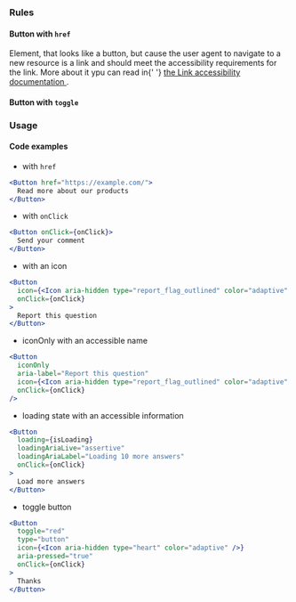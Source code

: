 
### Rules

<AccessibilityList rules={rules} />

#### Button with `href`

<AccessibilityList rules={hrefRules} />

<InfoBox>
  Element, that looks like a button, but cause the user agent to navigate to a
  new resource is a link and should meet the accessibility requirements for the
  link. More about it ypu can read in{' '}
  <a href="/docs/components-link--default-story#accessibility">
    the Link accessibility documentation
  </a>
  .
</InfoBox>

#### Button with `toggle`

<AccessibilityList rules={toggleRules} />

### Usage

#### Code examples

- with `href`

<!-- prettier-ignore -->
```jsx
<Button href="https://example.com/">
  Read more about our products
</Button>
```

- with `onClick`

<!-- prettier-ignore -->
```jsx
<Button onClick={onClick}>
  Send your comment
</Button>
```

- with an icon

```jsx
<Button
  icon={<Icon aria-hidden type="report_flag_outlined" color="adaptive" />}
  onClick={onClick}
>
  Report this question
</Button>
```

- iconOnly with an accessible name

```jsx
<Button
  iconOnly
  aria-label="Report this question"
  icon={<Icon aria-hidden type="report_flag_outlined" color="adaptive" />}
  onClick={onClick}
/>
```

- loading state with an accessible information

```jsx
<Button
  loading={isLoading}
  loadingAriaLive="assertive"
  loadingAriaLabel="Loading 10 more answers"
  onClick={onClick}
>
  Load more answers
</Button>
```

- toggle button

```jsx
<Button
  toggle="red"
  type="button"
  icon={<Icon aria-hidden type="heart" color="adaptive" />}
  aria-pressed="true"
  onClick={onClick}
>
  Thanks
</Button>
```
